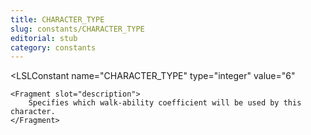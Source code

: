 ```yaml
---
title: CHARACTER_TYPE
slug: constants/CHARACTER_TYPE
editorial: stub
category: constants
---
```


<LSLConstant
	name="CHARACTER_TYPE"
	type="integer"
	value="6"
>
	<Fragment slot="description">
		Specifies which walk-ability coefficient will be used by this character.
	</Fragment>
</LSLConstant>
